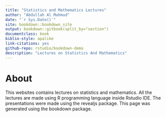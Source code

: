 --- 
title: "Statistics and Mathematics Lectures"
author: "Abdullah Al Mahmud"
date: "`r Sys.Date()`"
site: bookdown::bookdown_site
output: bookdown::gitbook(split_by="section")
documentclass: book
biblio-style: apalike
link-citations: yes
github-repo: rstudio/bookdown-demo
description: "Lectures on Statistics And Mathematics"
---

# About {-}

This websites contains lectures on statistics and mathematics. All the lectures are made using R programming language inside Rstudio IDE. The presentations were made using the revealjs package. This page was generated using the bookdown package. 

